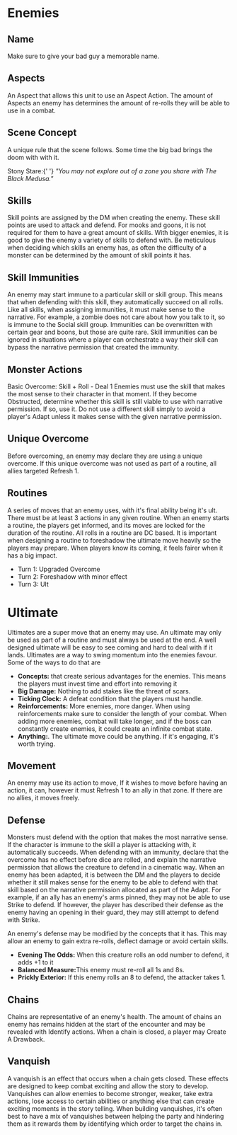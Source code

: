 
# Enemies

## Name

Make sure to give your bad guy a memorable name.

## Aspects

An Aspect that allows this unit to use an Aspect Action. The amount of Aspects an enemy has determines the amount of re-rolls they will be able to use in a combat.

## Scene Concept

A unique rule that the scene follows. Some time the big bad brings the doom with with it.

<Callout emoji="✨" color="pink.900" heading="The Black Medusa's Scene Concept">
    Stony Stare:{' '}
    <em>
        "You may not explore out of a zone you share with The Black Medusa."
    </em>
</Callout>

## Skills

Skill points are assigned by the DM when creating the enemy. These skill points are used to attack and defend. For mooks and goons, it is not required for them to have a great amount of skills. With bigger enemies, it is good to give the enemy a variety of skills to defend with. Be meticulous when deciding which skills an enemy has, as often the difficulty of a monster can be determined by the amount of skill points it has.

## Skill Immunities

An enemy may start immune to a particular skill or skill group. This means that when defending with this skill, they automatically succeed on all rolls. Like all skills, when assigning immunities, it must make sense to the narrative. For example, a zombie does not care about how you talk to it, so is immune to the Social skill group. Immunities can be overwritten with certain gear and boons, but those are quite rare. Skill immunities can be ignored in situations where a player can orchestrate a way their skill can bypass the narrative permission that created the immunity.

## Monster Actions

Basic Overcome: Skill + Roll - Deal 1 Enemies must use the skill that makes the most sense to their character in that moment. If they become Obstructed, determine whether this skill is still viable to use with narrative permission. If so, use it. Do not use a different skill simply to avoid a player's Adapt unless it makes sense with the given narrative permission.

## Unique Overcome

Before overcoming, an enemy may declare they are using a unique overcome. If this unique overcome was not used as part of a routine, all allies targeted Refresh 1.

## Routines

A series of moves that an enemy uses, with it's final ability being it's ult. There must be at least 3 actions in any given routine. When an enemy starts a routine, the players get informed, and its moves are locked for the duration of the routine. All rolls in a routine are DC based. It is important when designing a routine to foreshadow the ultimate move heavily so the players may prepare. When players know its coming, it feels fairer when it has a big impact.

<Callout emoji="✨" color="pink.900" heading="Generic Example Routine">
    <ul>
        <li>Turn 1: Upgraded Overcome</li>
        <li>Turn 2: Foreshadow with minor effect</li>
        <li>Turn 3: Ult</li>
    </ul>
</Callout>

# Ultimate

Ultimates are a super move that an enemy may use. An ultimate may only be used as part of a routine and must always be used at the end. A well designed ultimate will be easy to see coming and hard to deal with if it lands. Ultimates are a way to swing momentum into the enemies favour. Some of the ways to do that are

-   **Concepts:** that create serious advantages for the enemies. This means the players must invest time and effort into removing it
-   **Big Damage:** Nothing to add stakes like the threat of scars.
-   **Ticking Clock:** A defeat condition that the players must handle.
-   **Reinforcements:** More enemies, more danger. When using reinforcements make sure to consider the length of your combat. When adding more enemies, combat will take longer, and if the boss can constantly create enemies, it could create an infinite combat state.
-   **Anything:**. The ultimate move could be anything. If it's engaging, it's worth trying.

## Movement

An enemy may use its action to move, If it wishes to move before having an action, it can, however it must Refresh 1 to an ally in that zone. If there are no allies, it moves freely.

## Defense

Monsters must defend with the option that makes the most narrative sense. If the character is immune to the skill a player is attacking with, it automatically succeeds. When defending with an immunity, declare that the overcome has no effect before dice are rolled, and explain the narrative permission that allows the creature to defend in a cinematic way. When an enemy has been adapted, it is between the DM and the players to decide whether it still makes sense for the enemy to be able to defend with that skill based on the narrative permission allocated as part of the Adapt. For example, if an ally has an enemy's arms pinned, they may not be able to use Strike to defend. If however, the player has described their defense as the enemy having an opening in their guard, they may still attempt to defend with Strike.

An enemy's defense may be modified by the concepts that it has. This may allow an enemy to gain extra re-rolls, deflect damage or avoid certain skills.

<Callout emoji="✨" color='pink.700' heading="Example Defense Concepts">
    <ul>
        <li>
            <strong>Evening The Odds:</strong> When this creature rolls an odd number to defend, it adds +1 to it
        </li>
        <li>
            <strong>Balanced Measure:</strong>This enemy must re-roll all 1s and 8s.
        </li>
        <li>
            <strong>Prickly Exterior:</strong> If this enemy rolls an 8 to defend, the attacker takes 1.
        </li>
    </ul>

</Callout>

## Chains

Chains are representative of an enemy's health. The amount of chains an enemy has remains hidden at the start of the encounter and may be revealed with Identify actions. When a chain is closed, a player may Create A Drawback.

## Vanquish

A vanquish is an effect that occurs when a chain gets closed. These effects are designed to keep combat exciting and allow the story to develop. Vanquishes can allow enemies to become stronger, weaker, take extra actions, lose access to certain abilities or anything else that can create exciting moments in the story telling. When building vanquishes, it's often best to have a mix of vanquishes between helping the party and hindering them as it rewards them by identifying which order to target the chains in.
